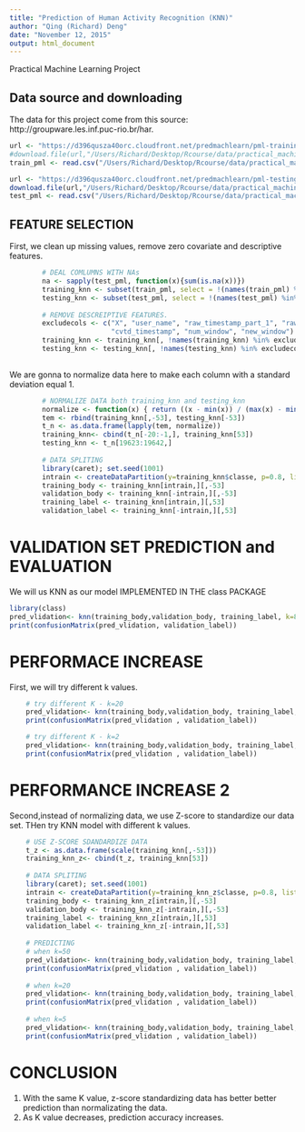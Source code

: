 ```yaml
---
title: "Prediction of Human Activity Recognition (KNN)"
author: "Qing (Richard) Deng"
date: "November 12, 2015"
output: html_document
---
```


Practical Machine Learning Project

## Data source and downloading
The data for this project come from this source: http://groupware.les.inf.puc-rio.br/har.

```r
url <- "https://d396qusza40orc.cloudfront.net/predmachlearn/pml-training.csv"
#download.file(url,"/Users/Richard/Desktop/Rcourse/data/practical_machine_l/pml-training.csv")
train_pml <- read.csv("/Users/Richard/Desktop/Rcourse/data/practical_machine_l/pml-training.csv")

url <- "https://d396qusza40orc.cloudfront.net/predmachlearn/pml-testing.csv"
download.file(url,"/Users/Richard/Desktop/Rcourse/data/practical_machine_l/pml-testing.csv")
test_pml <- read.csv("/Users/Richard/Desktop/Rcourse/data/practical_machine_l/pml-testing.csv")
```


## FEATURE SELECTION
First, we clean up missing values, remove zero covariate and descriptive features. 
```r
        # DEAL COMLUMNS WITH NAs
        na <- sapply(test_pml, function(x){sum(is.na(x))})
        training_knn <- subset(train_pml, select = !(names(train_pml) %in% names(na[na==20])))
        testing_knn <- subset(test_pml, select = !(names(test_pml) %in% names(na[na==20])))
        
        # REMOVE DESCREIPTIVE FEATURES. 
        excludecols <- c("X", "user_name", "raw_timestamp_part_1", "raw_timestamp_part_2", 
                         "cvtd_timestamp", "num_window", "new_window")
        training_knn <- training_knn[, !names(training_knn) %in% excludecols]
        testing_knn <- testing_knn[, !names(testing_knn) %in% excludecols]
        
```

We are gonna to normalize data here to make each column with a standard deviation equal 1. 
```r
        # NORMALIZE DATA both training_knn and testing_knn
        normalize <- function(x) { return ((x - min(x)) / (max(x) - min(x)))}
        tem <- rbind(training_knn[,-53], testing_knn[-53])
        t_n <- as.data.frame(lapply(tem, normalize))
        training_knn<- cbind(t_n[-20:-1,], training_knn[53])
        testing_knn <- t_n[19623:19642,]
        
        # DATA SPLITING
        library(caret); set.seed(1001)
        intrain <- createDataPartition(y=training_knn$classe, p=0.8, list = F)
        training_body <- training_knn[intrain,][,-53]
        validation_body <- training_knn[-intrain,][,-53]
        training_label <- training_knn[intrain,][,53]
        validation_label <- training_knn[-intrain,][,53]  
```
# VALIDATION SET PREDICTION and EVALUATION
We will us KNN as our model IMPLEMENTED IN THE class PACKAGE
```r
library(class)
pred_vlidation<- knn(training_body,validation_body, training_label, k=80 )
print(confusionMatrix(pred_vlidation, validation_label))  
```

# PERFORMACE INCREASE
First, we will try different k values. 
```r
    # try different K - k=20    
    pred_vlidation<- knn(training_body,validation_body, training_label, k=20 )
    print(confusionMatrix(pred_vlidation , validation_label))
```

```r
    # try different K - k=2 
    pred_vlidation<- knn(training_body,validation_body, training_label, k=5 )
    print(confusionMatrix(pred_vlidation , validation_label))  
```

# PERFORMANCE INCREASE 2
Second,instead of normalizing data, we use Z-score to standardize our data set. THen try KNN model with different k values. 
```r
    # USE Z-SCORE SDANDARDIZE DATA
    t_z <- as.data.frame(scale(training_knn[,-53]))
    training_knn_z<- cbind(t_z, training_knn[53])
    
    # DATA SPLITING
    library(caret); set.seed(1001)
    intrain <- createDataPartition(y=training_knn_z$classe, p=0.8, list = F)
    training_body <- training_knn_z[intrain,][,-53]
    validation_body <- training_knn_z[-intrain,][,-53]
    training_label <- training_knn_z[intrain,][,53]
    validation_label <- training_knn_z[-intrain,][,53]  
    
    # PREDICTING
    # when k=50
    pred_vlidation<- knn(training_body,validation_body, training_label, k=80 )
    print(confusionMatrix(pred_vlidation , validation_label))  
    
    # when k=20
    pred_vlidation<- knn(training_body,validation_body, training_label, k=20 )
    print(confusionMatrix(pred_vlidation , validation_label))  
    
    # when k=5
    pred_vlidation<- knn(training_body,validation_body, training_label, k=5 )
    print(confusionMatrix(pred_vlidation , validation_label))
```

# CONCLUSION
1. With the same K value, z-score standardizing data has better better prediction than normalizating the data. 
2. As K value decreases, prediction accuracy increases. 